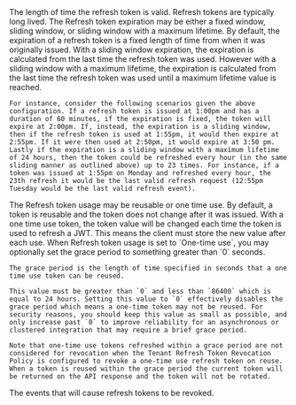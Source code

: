 
<APIBlock>
  <APIField name="Refresh token duration" required defaults="43,200">
    The length of time the refresh token is valid. Refresh tokens are typically long lived.
  </APIField>
  <APIField name="Refresh token expiration" optional defaults="Fixed">
    The <InlineField>Refresh token expiration</InlineField> may be either a fixed window, sliding window, or sliding window with a maximum lifetime. By default, the expiration of a refresh token is a fixed length of time from when it was originally issued. With a sliding window expiration, the expiration is calculated from the last time the refresh token was used. However with a sliding window with a maximum lifetime, the expiration is calculated from the last time the refresh token was used until a maximum lifetime value is reached.

    For instance, consider the following scenarios given the above configuration. If a refresh token is issued at 1:00pm and has a duration of 60 minutes, if the expiration is fixed, the token will expire at 2:00pm. If, instead, the expiration is a sliding window, then if the refresh token is used at 1:55pm, it would then expire at 2:55pm. If it were then used at 2:50pm, it would expire at 3:50 pm. Lastly if the expiration is a sliding window with a maximum lifetime of 24 hours, then the token could be refreshed every hour (in the same sliding manner as outlined above) up to 23 times. For instance, if a token was issued at 1:55pm on Monday and refreshed every hour, the 23th refresh it would be the last valid refresh request (12:55pm Tuesday would be the last valid refresh event).
  </APIField>
  <APIField name="Refresh token usage" optional defaults="Reusable">
    The <InlineField>Refresh token usage</InlineField> may be reusable or one time use. By default, a token is reusable and the token does not change after it was issued. With a one time use token, the token value will be changed each time the token is used to refresh a JWT. This means the client must store the new value after each use.
  </APIField>
  <APIField name="One-time use grace period" optional defaults="0">
    When <InlineField>Refresh token usage</InlineField> is set to `One-time use`, you may optionally set the grace period to something greater than `0` seconds.

    The grace period is the length of time specified in seconds that a one time use token can be reused.

    This value must be greater than `0` and less than `86400` which is equal to 24 hours. Setting this value to `0` effectively disables the grace period which means a one-time token may not be reused. For security reasons, you should keep this value as small as possible, and only increase past `0` to improve reliability for an asynchronous or clustered integration that may require a brief grace period.

    Note that one-time use tokens refreshed within a grace period are not considered for revocation when the Tenant Refresh Token Revocation Policy is configured to revoke a one-time use refresh token on reuse. When a token is reused within the grace period the current token will be returned on the API response and the token will not be rotated.
  </APIField>
  <APIField name="Refresh token revocation" optional renderif={props.page === "tenant"}>
    The events that will cause refresh tokens to be revoked.
  </APIField>
</APIBlock>
